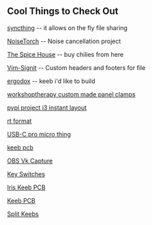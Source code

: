 == Cool Things to Check Out ==
[[https://syncthing.net/|syncthing]] -- it allows on the fly file sharing

[[https://github.com/lawl/NoiseTorch|NoiseTorch]] -- Noise cancellation project

[[https://www.thespicehouse.com/|The Spice House]] -- buy chilies from here

[[https://github.com/johannesthyssen/vim-signit|Vim-Signit]] -- Custom headers and footers for file

[[https://www.ergodox.io/|ergodox]] -- keeb i'd like to build

[[https://www.workshoptherapy.com/custom-made-panel-clamps/|workshoptherapy custom made panel clamps]]

[[https://pypi.org/project/i3-instant-layout/|pypi project i3 instant layout]]

[[https://github.com/skywind3000/vim-rt-format|rt format]]

[[https://keeb.io/products/elite-c-low-profile-version-usb-c-pro-micro-replacement-atmega32u4|USB-C pro micro thing]]

[[https://rainkeebs.mx/product/trail-mix-kit/?v=7516fd43adaa|keeb pcb]]

[[https://github.com/nowrep/obs-vkcapture|OBS Vk Capture]]

[[https://novelkeys.xyz/collections/switches|Key Switches]]

[[https://keeb.io/products/iris-keyboard-split-ergonomic-keyboard|Iris Keeb PCB]]

[[https://keeb.io/collections/keyboard-pcbs/products/viterbi-keyboard-pcbs-5x7-70-split-ortholinear|Keeb PCB]]

[[https://gist.github.com/itod/ae27b30f7517dc18b8df110c1d98bccb|Split Keebs]]
